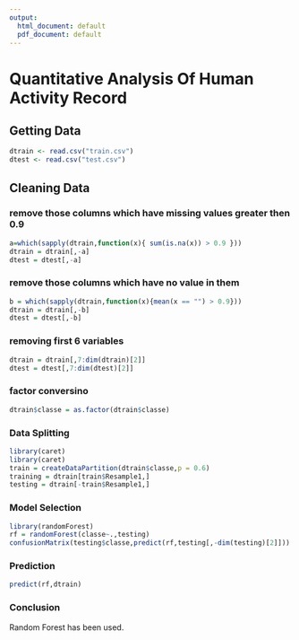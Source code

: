 ```yaml
---
output:
  html_document: default
  pdf_document: default
---
```

# Quantitative Analysis Of Human Activity Record



## Getting Data
```r
dtrain <- read.csv("train.csv")
dtest <- read.csv("test.csv")
```

## Cleaning Data

### remove those columns which have missing values greater then 0.9
```r
a=which(sapply(dtrain,function(x){ sum(is.na(x)) > 0.9 }))
dtrain = dtrain[,-a]
dtest = dtest[,-a]
```

### remove those columns which have no value in them
```r
b = which(sapply(dtrain,function(x){mean(x == "") > 0.9}))
dtrain = dtrain[,-b]
dtest = dtest[,-b]
```

### removing first 6 variables
```r
dtrain = dtrain[,7:dim(dtrain)[2]]
dtest = dtest[,7:dim(dtest)[2]]
```

### factor conversino

```r
dtrain$classe = as.factor(dtrain$classe)
```

### Data Splitting
```r
library(caret)
library(caret)
train = createDataPartition(dtrain$classe,p = 0.6)
training = dtrain[train$Resample1,]
testing = dtrain[-train$Resample1,]
```

### Model Selection
```r
library(randomForest)
rf = randomForest(classe~.,testing)
confusionMatrix(testing$classe,predict(rf,testing[,-dim(testing)[2]]))
```
### Prediction
```r
predict(rf,dtrain)
```

### Conclusion
Random Forest has been used.
